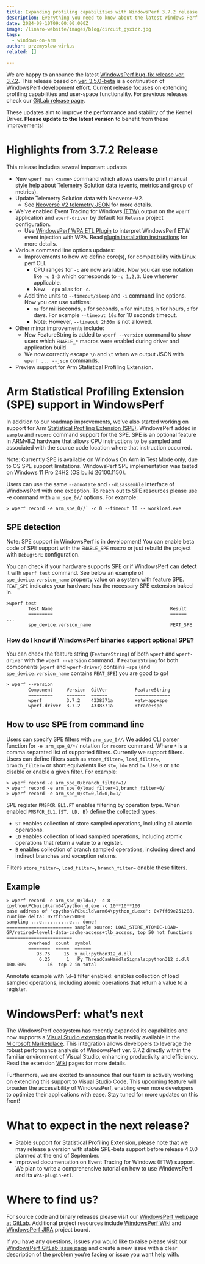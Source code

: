 ```yaml
---
title: Expanding profiling capabilities with WindowsPerf 3.7.2 release
description: Everything you need to know about the latest Windows Perf 3.7.2 release and its profiling capabilities
date: 2024-09-10T09:00:00.000Z
image: /linaro-website/images/blog/circuit_gyxicz.jpg
tags:
  - windows-on-arm
author: przemyslaw-wirkus
related: []

---
```


We are happy to announce the latest [WindowsPerf bug-fix release ver. 3.7.2](https://gitlab.com/Linaro/WindowsPerf/windowsperf/-/releases/3.7.2). This release based on [ver. 3.5.0-beta](https://gitlab.com/Linaro/WindowsPerf/windowsperf/-/releases/3.5.0-beta) is a continuation of WindowsPerf development effort. Current release focuses on extending profiling capabilities and user-space functionality. For previous releases check our [GitLab release page](https://gitlab.com/Linaro/WindowsPerf/windowsperf/-/releases).

These updates aim to improve the performance and stability of the Kernel Driver. **Please update to the latest version** to benefit from these improvements!

# Highlights from 3.7.2 Release

This release includes several important updates

* New `wperf man <name>` command which allows users to print manual style help about Telemetry Solution data (events, metrics and group of metrics).
* Update Telemetry Solution data with Neoverse-V2.
  * See [Neoverse V2 telemetry JSON](https://gitlab.arm.com/telemetry-solution/telemetry-solution/-/blob/main/data/pmu/cpu/neoverse/neoverse-v2.json?ref_type=heads) for more details.
* We've enabled Event Tracing for Windows [(ETW)](https://learn.microsoft.com/en-us/windows-hardware/drivers/devtest/event-tracing-for-windows--etw-) output on the `wperf` application and `wperf-driver` by default for `Release` project configuration.
  * Use [WindowsPerf WPA ETL Plugin](https://gitlab.com/Linaro/WindowsPerf/wpa-plugin-etl/-/releases) to interpret WindowsPerf ETW event injection with WPA. Read [plugin installation instructions](https://gitlab.com/Linaro/WindowsPerf/wpa-plugin-etl#installation) for more details.
* Various command line options updates:
  * Improvements to how we define core(s), for compatibility with Linux perf CLI.
    * CPU ranges for `-c` are now available. Now you can use notation like `-c 1-3` which corresponds to `-c 1,2,3`. Use wherever applicable.
    * New `--cpu` alias for `-c`.
  * Add time units to `--timeout/sleep` and `-i` command line options. Now you can use suffixes:
    * `ms` for milliseconds, `s` for seconds, `m` for minutes, `h` for hours, `d` for days. For example `--timeout 10s` for 10 seconds timeout.
    * Note: However, `--timeout 2h30m` is not allowed.
* Other minor improvements include:
  * New FeatureString is added to `wperf --version` command to show users which `ENABLE_*` macros were enabled during driver and application build.
  * We now correctly escape `\n` and `\t` when we output JSON with `wperf ... --json` commands.
* Preview support for Arm Statistical Profiling Extension.

# Arm Statistical Profiling Extension (SPE) support in WindowsPerf

In addition to our roadmap improvements, we’ve also started working on support for Arm [Statistical Profiling Extension (SPE)](https://developer.arm.com/documentation/100616/0301/debug-descriptions/statistical-profiling-extension). WindowsPerf added in `sample` and `record` command support for the SPE. SPE is an optional feature in ARMv8.2 hardware that allows CPU instructions to be sampled and associated with the source code location where that instruction occurred.

Note: Currently SPE is available on Windows On Arm in Test Mode only, due to OS SPE support limitations. WindowsPerf SPE implementation was tested on Windows 11 Pro 24H2 (OS build 26100.1150).

Users can use the same `--annotate` and `--disassemble` interface of WindowsPerf with one exception. To reach out to SPE resources please use -e command with `arm_spe_0//` options. For example:

```
> wperf record -e arm_spe_0//` -c 0 --timeout 10 -- workload.exe
```

## SPE detection

Note: SPE support in WindowsPerf is in development! You can enable beta code of SPE support with the `ENABLE_SPE` macro or just rebuild the project with `Debug+SPE` configuration.

You can check if your hardware supports SPE or if WindowsPerf can detect it with `wperf test` command. See below an example of `spe_device.version_name` property value on a system with feature SPE. `FEAT_SPE` indicates your hardware has the necessary SPE extension baked in.

```
>wperf test
        Test Name                                           Result
        =========                                           ======
...
        spe_device.version_name                             FEAT_SPE
```

### How do I know if WindowsPerf binaries support optional SPE?

You can check the feature string (`FeatureString`) of both `wperf` and `wperf-driver` with the `wperf --version` command. If `FeatureString` for both components (`wperf` and `wperf-driver`) contains `+spe` (and `spe_device.version_name` contains `FEAT_SPE`) you are good to go!

```
> wperf --version
        Component     Version  GitVer          FeatureString
        =========     =======  ======          =============
        wperf         3.7.2    4338371a        +etw-app+spe
        wperf-driver  3.7.2    4338371a        +trace+spe
```

## How to use SPE from command line

Users can specify SPE filters with `arm_spe_0//`. We added CLI parser function for `-e arm_spe_0/*/` notation for `record` command. Where `*` is a comma separated list of supported filters. Currently we support filters. Users can define filters such as `store_filter=`, `load_filter=`, `branch_filter=` or short equivalents like `st=`, `ld=` and `b=`. Use `0` or `1` to disable or enable a given filter. For example:

```
> wperf record -e arm_spe_0/branch_filter=1/
> wperf record -e arm_spe_0/load_filter=1,branch_filter=0/
> wperf record -e arm_spe_0/st=0,ld=0,b=1/
```

SPE register `PMSFCR_EL1.FT` enables filtering by operation type. When enabled `PMSFCR_EL1.{ST, LD, B}` define the collected types:

* `ST` enables collection of store sampled operations, including all atomic operations.
* `LD` enables collection of load sampled operations, including atomic operations that return a value to a register.
* `B` enables collection of branch sampled operations, including direct and indirect branches and exception returns.

Filters `store_filter=`, `load_filter=`, `branch_filter=` enable these filters.

## Example

```
> wperf record -e arm_spe_0/ld=1/ -c 8 -- cpython\PCbuild\arm64\python_d.exe -c 10**10**100
base address of 'cpython\PCbuild\arm64\python_d.exe': 0x7ff69e251288, runtime delta: 0x7ff55e250000
sampling ...e..........e... done!
======================== sample source: LOAD_STORE_ATOMIC-LOAD-GP/retired+level1-data-cache-access+tlb_access, top 50 hot functions ========================
        overhead  count  symbol
        ========  =====  ======
           93.75     15  x_mul:python312_d.dll
            6.25      1  _Py_ThreadCanHandleSignals:python312_d.dll
100.00%        16  top 2 in total
```

Annotate example with `ld=1` filter enabled: enables collection of load sampled operations, including atomic operations that return a value to a register.

# WindowsPerf: what’s next 

The WindowsPerf ecosystem has recently expanded its capabilities and now supports a [Visual Studio extension](https://www.linaro.org/blog/launching--windowsperf-visual-studio-extension-v210/) that is readily available in the [Microsoft Marketplace](https://marketplace.visualstudio.com/items?itemName=Arm.WindowsPerfGUI). This integration allows developers to leverage the robust performance analysis of WindowsPerf ver. 3.7.2 directly within the familiar environment of Visual Studio, enhancing productivity and efficiency. Read the extension [Wiki](https://gitlab.com/Linaro/WindowsPerf/vs-extension/-/wikis/home) pages for more details.

Furthermore, we are excited to announce that our team is actively working on extending this support to Visual Studio Code. This upcoming feature will broaden the accessibility of WindowsPerf, enabling even more developers to optimize their applications with ease. Stay tuned for more updates on this front!

# What to expect in the next release?

* Stable support for Statistical Profiling Extension, please note that we may release a version with stable SPE-beta support before release 4.0.0 planned at the end of September.
* Improved documentation on Event Tracing for Windows (ETW) support. We plan to write a comprehensive tutorial on how to use WindowsPerf and its `WPA-plugin-etl`. 

# Where to find us?
For source code and binary releases please visit our [WindowsPerf webpage at GitLab](https://gitlab.com/Linaro/WindowsPerf/windowsperf). Additional project resources include [WindowsPerf Wiki](https://linaro.atlassian.net/wiki/spaces/WPERF/overview) and [WindowsPerf JIRA](https://linaro.atlassian.net/jira/software/c/projects/WPERF/boards/169) project board.

If you have any questions, issues you would like to raise please visit our [WindowsPerf GitLab issue page](https://gitlab.com/Linaro/WindowsPerf/windowsperf/-/issues) and create a new issue with a clear description of the problem you’re facing or issue you want help with.
